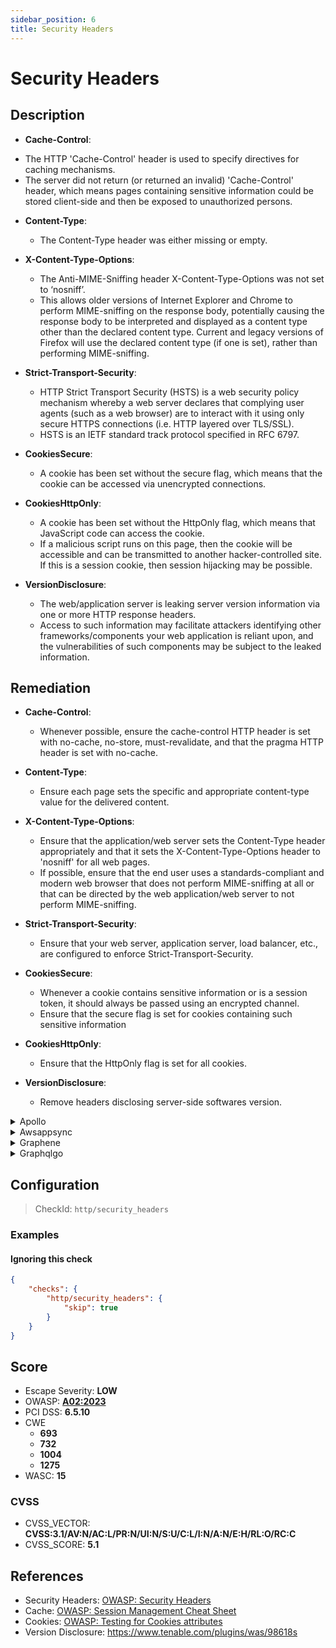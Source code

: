 ```yaml
---
sidebar_position: 6
title: Security Headers
---
```


# Security Headers

## Description

* **Cache-Control**:
 - The HTTP 'Cache-Control' header is used to specify directives for caching mechanisms.
 - The server did not return (or returned an invalid) 'Cache-Control' header, which means pages containing sensitive information could be stored client-side and then be exposed to unauthorized persons.

 * **Content-Type**:
   - The Content-Type header was either missing or empty.

 * **X-Content-Type-Options**:
   - The Anti-MIME-Sniffing header X-Content-Type-Options was not set to ‘nosniff’.
   - This allows older versions of Internet Explorer and Chrome to perform MIME-sniffing on the response body, potentially causing the response body to be interpreted and displayed as a content type other than the declared content type. Current and legacy versions of Firefox will use the declared content type (if one is set), rather than performing MIME-sniffing.

 * **Strict-Transport-Security**:
   - HTTP Strict Transport Security (HSTS) is a web security policy mechanism whereby a web server declares that complying user agents (such as a web browser) are to interact with it using only secure HTTPS connections (i.e. HTTP layered over TLS/SSL).
   - HSTS is an IETF standard track protocol specified in RFC 6797.

 * **CookiesSecure**:
   - A cookie has been set without the secure flag, which means that the cookie can be accessed via unencrypted connections.

 * **CookiesHttpOnly**:
   - A cookie has been set without the HttpOnly flag, which means that JavaScript code can access the cookie.
   - If a malicious script runs on this page, then the cookie will be accessible and can be transmitted to another hacker-controlled site. If this is a session cookie, then session hijacking may be possible.

 * **VersionDisclosure**:
   - The web/application server is leaking server version information via one or more HTTP response headers.
   - Access to such information may facilitate attackers identifying other frameworks/components your web application is reliant upon, and the vulnerabilities of such components may be subject to the leaked information.

## Remediation

* **Cache-Control**:
  - Whenever possible, ensure the cache-control HTTP header is set with no-cache, no-store, must-revalidate, and that the pragma HTTP header is set with no-cache.

* **Content-Type**:
  - Ensure each page sets the specific and appropriate content-type value for the delivered content.

* **X-Content-Type-Options**:
  - Ensure that the application/web server sets the Content-Type header appropriately and that it sets the X-Content-Type-Options header to 'nosniff' for all web pages.
  - If possible, ensure that the end user uses a standards-compliant and modern web browser that does not perform MIME-sniffing at all or that can be directed by the web application/web server to not perform MIME-sniffing.

* **Strict-Transport-Security**:
  - Ensure that your web server, application server, load balancer, etc., are configured to enforce Strict-Transport-Security.

* **CookiesSecure**:
  - Whenever a cookie contains sensitive information or is a session token, it should always be passed using an encrypted channel.
  - Ensure that the secure flag is set for cookies containing such sensitive information

* **CookiesHttpOnly**:
  - Ensure that the HttpOnly flag is set for all cookies.

* **VersionDisclosure**:
  - Remove headers disclosing server-side softwares version.


<details>
    <summary>Apollo</summary>

When using Apollo with Express.js, [helmet](https://www.npmjs.com/package/helmet) can take care of the security headers.

```javascript
const helmet = require("helmet");
...
app.use(helmet);
```


</details>

<details>
    <summary>Awsappsync</summary>

* Add security headers with the API Gateway

Put your AppSync API behind an API Gateway and configure it to act as a proxy to your AppSync endpoint (e.g., using the HTTP Proxy feature).

[API Gateway Documentation](https://docs.aws.amazon.com/apigateway/latest/developerguide/welcome.html)

Then you can manually add headers to each resource. (There is only one resource if your API Gateway is only used to proxy a single AppSync endpoint)

Here is an example of security headers you can add :

```
Cache-Control: no-store
Content-Security-Policy: default-src 'self'
Strict-Transport-Security: max-age=63072000
X-Content-Type-Options: nosniff
X-Frame-Options: SAMEORIGIN
X-XSS-Protection: 1; mode=block
```


* Add security headers using only AWS AppSync

AWS AppSync currently does not allow to append custom headers to every response.

However, custom response headers can be configured individually for every resolver by using response mapping templates.

To do this, go to:
   - AppSync > {Your App} > Schema

For every attached resolver :
   - Go to the resolver configuration
   - In the "Configure the response mapping template" section, add this :

```php
$util.http.addResponseHeader("Cache-Control", "no-store")
$util.http.addResponseHeader("Content-Security-Policy", "default-src 'self'")
$util.http.addResponseHeader("Strict-Transport-Security", "max-age=63072000")
$util.http.addResponseHeader("X-Content-Type-Options", "nosniff")
$util.http.addResponseHeader("X-Frame-Options", "SAMEORIGIN")
$util.http.addResponseHeader("X-XSS-Protection", "1; mode=block")
```

You can safely ignore this warning if you did this for every single resolver.

However, it may still appear here as GraphQL requests like `query { __typename }` are not associated with a resolver; therefore, you cannot add custom response headers. (Which doesn't matter as such requests cannot leak data as no actual field is queried)

[AWS AppSync adds support for custom response headers](https://aws.amazon.com/about-aws/whats-new/2022/02/aws-appsync-support-custom-response-headers/)

[HTTP helpers in $util.http](https://docs.aws.amazon.com/appsync/latest/devguide/http-helpers-in-utils-http.html)

[Resolver Mapping Template Programming Guide](https://docs.aws.amazon.com/appsync/latest/devguide/resolver-mapping-template-reference-programming-guide.html)


</details>

<details>
    <summary>Graphene</summary>

To add Security Headers to **Django**, follow this guide :

[How to Score A+ for Security Headers on Your Django Website](https://adamj.eu/tech/2019/04/10/how-to-score-a+-for-security-headers-on-your-django-website/)

For **Flask**, use Google's [flask-talisman](https://github.com/GoogleCloudPlatform/flask-talisman)


</details>

<details>
    <summary>Graphqlgo</summary>

You can use a HTTP middleware to add security headers.

For instance, with [srikrsna/security-headers](https://github.com/srikrsna/security-headers):

```go
import (
  secure "github.com/srikrsna/security-headers"
)

h := handler.New(&handler.Config{
  Schema:   &schema,
  ...
})

s := &secure.Secure{
  STSIncludeSubdomains: true,
  STSPreload:           true,
  STSMaxAgeSeconds:     90,

  FrameOption: secure.FrameAllowFrom,
  FrameOrigin: "https://example.com/",

  ContentTypeNoSniff: true,

  XSSFilterBlock: true,

  HPKPPins: []string{
  "HBkhsug765gdKHhvdj6jdb7jJh/j+soZS7sWs=",
  "hjshHSHU68hbdkHhvdkgksgsg+jd/jHJ68HBH=",
  },
  HPKPMaxAge:            5184000,
  HPKPReportURI:         "https://www.example.org/hpkp-report",
  HPKPIncludeSubdomains: true,

  ExpectCTMaxAge:    5184000,
  ExpectCTEnforce:   true,
  ExpectCTReportUri: "https://www.example.org/ct-report",

  ReferrerPolicy: secure.ReferrerStrictOriginWhenCrossOrigin,
}
http.Handle("/graphql", s.Middleware()(h))

http.ListenAndServe(":8082", nil)
```


</details>

## Configuration

> CheckId: `http/security_headers`


### Examples


#### Ignoring this check

```json
{
    "checks": {
        "http/security_headers": {
            "skip": true
        }
    }
}
```




## Score

- Escape Severity: **<span className="low-severity">LOW</span>**
- OWASP: **[A02:2023](https://github.com/OWASP/API-Security/blob/master/editions/2023/en/0xa2-broken-authentication.md)**
- PCI DSS: **6.5.10**
- CWE
  - **693**
  - **732**
  - **1004**
  - **1275**
- WASC: **15**



### CVSS

- CVSS_VECTOR: **CVSS:3.1/AV:N/AC:L/PR:N/UI:N/S:U/C:L/I:N/A:N/E:H/RL:O/RC:C**
- CVSS_SCORE: **5.1**

## References

- Security Headers: [OWASP: Security Headers](https://owasp.org/www-community/Security_Headers)
- Cache: [OWASP: Session Management Cheat Sheet](https://cheatsheetseries.owasp.org/cheatsheets/Session_Management_Cheat_Sheet.html#web-content-caching)
- Cookies: [OWASP: Testing for Cookies attributes](https://owasp.org/www-project-web-security-testing-guide/v41/4-Web_Application_Security_Testing/06-Session_Management_Testing/02-Testing_for_Cookies_Attributes.html)
- Version Disclosure: <https://www.tenable.com/plugins/was/98618s>

